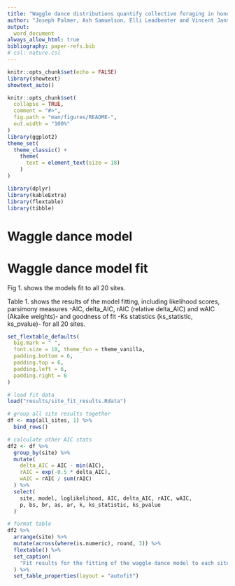 ```yaml
---
title: "Waggle dance distributions quantify collective foraging in honey bee colonies: Supplementary material"
author: "Joseph Palmer, Ash Samuelson, Elli Leadbeater and Vincent Jansen"
output:
  word_document
always_allow_html: true
bibliography: paper-refs.bib
# csl: nature.csl
---
```

```r
knitr::opts_chunk$set(echo = FALSE)
library(showtext)
showtext_auto()

knitr::opts_chunk$set(
  collapse = TRUE,
  comment = "#>",
  fig.path = "man/figures/README-",
  out.width = "100%"
)
library(ggplot2)
theme_set(
  theme_classic() +
    theme(
      text = element_text(size = 18)
    )
)

library(dplyr)
library(kableExtra)
library(flextable)
library(tibble)
```


# Waggle dance model

# Waggle dance model fit

Fig 1. shows the models fit to all 20 sites.

Table 1. shows the results of the model fitting, including likelihood scores, parsimony measures -AIC, delta_AIC, rAIC (relative delta_AIC) and wAIC (Akaike weights)- and goodness of fit -Ks statistics (ks_statistic, ks_pvalue)- for all 20 sites.

```r
set_flextable_defaults(
  big.mark = " ",
  font.size = 10, theme_fun = theme_vanilla,
  padding.bottom = 6,
  padding.top = 6,
  padding.left = 6,
  padding.right = 6
)

# load fit data
load("results/site_fit_results.Rdata")

# group all site results together
df <- map(all_sites, 1) %>%
  bind_rows()

# calculate other AIC stats
df2 <- df %>%
  group_by(site) %>%
  mutate(
    delta_AIC = AIC - min(AIC),
    rAIC = exp(-0.5 * delta_AIC),
    wAIC = rAIC / sum(rAIC)
  ) %>%
  select(
    site, model, loglikelihood, AIC, delta_AIC, rAIC, wAIC,
    p, bs, br, as, ar, k, ks_statistic, ks_pvalue
  )

# format table
df2 %>%
  arrange(site) %>%
  mutate(across(where(is.numeric), round, 3)) %>%
  flextable() %>%
  set_caption(
    "Fit results for the fitting of the waggle dance model to each site."
  ) %>%
  set_table_properties(layout = "autofit")
```
